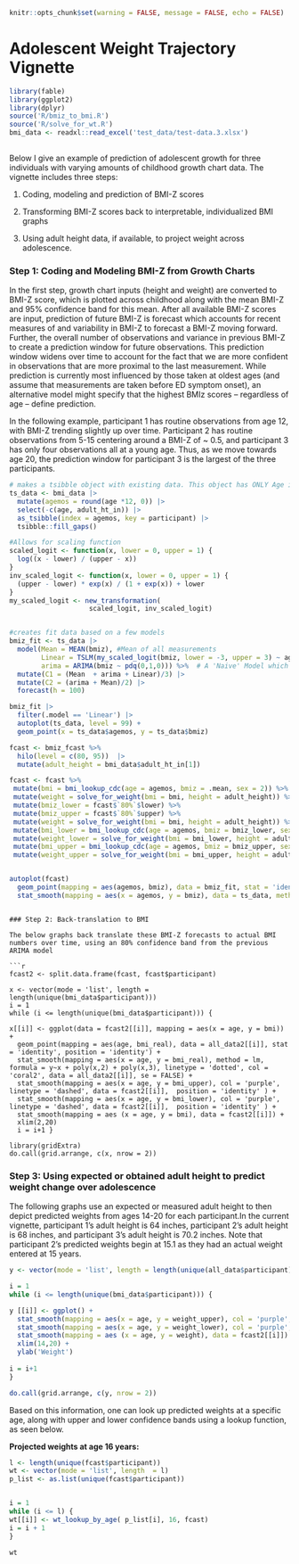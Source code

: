
```r
knitr::opts_chunk$set(warning = FALSE, message = FALSE, echo = FALSE)
```

# Adolescent Weight Trajectory Vignette

```r
library(fable)
library(ggplot2)
library(dplyr)
source('R/bmiz_to_bmi.R')
source('R/solve_for_wt.R')
bmi_data <- readxl::read_excel('test_data/test-data.3.xlsx') 
  
```

Below I give an example of prediction of adolescent growth for three individuals with varying amounts of childhood growth chart data. The vignette includes three steps:

1) Coding, modeling and prediction of BMI-Z scores 

2) Transforming BMI-Z scores back to interpretable, individualized BMI graphs

3) Using adult height data, if available, to project weight across adolescence. 

### Step 1: Coding and Modeling BMI-Z from Growth Charts

In the first step, growth chart inputs (height and weight) are converted to BMI-Z score, which is plotted across childhood along with the mean BMI-Z and 95% confidence band for this mean. After all available BMI-Z scores are input, prediction of future BMI-Z is forecast  which accounts for recent measures of and variability in BMI-Z to forecast a BMI-Z moving forward. Further, the overall number of observations and variance in previous BMI-Z to create a prediction window for future observations. This prediction window widens over time to account for the fact that we are more confident in observations that are more proximal to the last measurement. While prediction is currently most influenced by those taken at oldest ages (and assume that measurements are taken before ED symptom onset), an alternative model might specify that the highest BMIz scores -- regardless of age -- define prediction.

In the following example, participant 1 has routine observations from age 12, with BMI-Z trending slightly up over time. Participant 2 has routine observations from 5-15 centering around a BMI-Z of ~ 0.5, and participant 3 has only four observations all at a young age. Thus, as we move towards age 20, the prediction window for participant 3 is the largest of the three participants. 

```r

# makes a tsibble object with existing data. This object has ONLY Age in months, BMIz scores (at months assessed) and participant number
ts_data <- bmi_data |> 
  mutate(agemos = round(age *12, 0)) |> 
  select(-c(age, adult_ht_in)) |> 
  as_tsibble(index = agemos, key = participant) |> 
  tsibble::fill_gaps() 

#Allows for scaling function
scaled_logit <- function(x, lower = 0, upper = 1) {
  log((x - lower) / (upper - x))
}
inv_scaled_logit <- function(x, lower = 0, upper = 1) {
  (upper - lower) * exp(x) / (1 + exp(x)) + lower
}
my_scaled_logit <- new_transformation(
                    scaled_logit, inv_scaled_logit)


#creates fit data based on a few models
bmiz_fit <- ts_data |> 
  model(Mean = MEAN(bmiz), #Mean of all measurements
        Linear = TSLM(my_scaled_logit(bmiz, lower = -3, upper = 3) ~ agemos), # A linear model which uses a scaled logit model with iupper and lower bounds
        arima = ARIMA(bmiz ~ pdq(0,1,0))) %>%  # A 'Naive' Model which uses the last observation and includes a random walk from the last obs
  mutate(C1 = (Mean  + arima + Linear)/3) |> 
  mutate(C2 = (arima + Mean)/2) |> 
  forecast(h = 100)  

bmiz_fit |> 
  filter(.model == 'Linear') |> 
  autoplot(ts_data, level = 99) +
  geom_point(x = ts_data$agemos, y = ts_data$bmiz)

```



```r
fcast <- bmiz_fcast %>% 
  hilo(level = c(80, 95))  |> 
  mutate(adult_height = bmi_data$adult_ht_in[1])

fcast <- fcast %>% 
 mutate(bmi = bmi_lookup_cdc(age = agemos, bmiz = .mean, sex = 2)) %>% 
 mutate(weight = solve_for_weight(bmi = bmi, height = adult_height)) %>% 
 mutate(bmiz_lower = fcast$`80%`$lower) %>% 
 mutate(bmiz_upper = fcast$`80%`$upper) %>% 
 mutate(weight = solve_for_weight(bmi = bmi, height = adult_height)) %>% 
 mutate(bmi_lower = bmi_lookup_cdc(age = agemos, bmiz = bmiz_lower, sex = 2)) %>% 
 mutate(weight_lower = solve_for_weight(bmi = bmi_lower, height = adult_height)) %>% 
 mutate(bmi_upper = bmi_lookup_cdc(age = agemos, bmiz = bmiz_upper, sex = 2)) %>% 
 mutate(weight_upper = solve_for_weight(bmi = bmi_upper, height = adult_height)) 


autoplot(fcast)  
  geom_point(mapping = aes(agemos, bmiz), data = bmiz_fit, stat = 'identity', position = 'identity') 
  stat_smooth(mapping = aes(x = agemos, y = bmiz), data = ts_data, method = lm, formula = y~1)

```
```

### Step 2: Back-translation to BMI

The below graphs back translate these BMI-Z forecasts to actual BMI numbers over time, using an 80% confidence band from the previous ARIMA model

```r
fcast2 <- split.data.frame(fcast, fcast$participant)

x <- vector(mode = 'list', length = length(unique(bmi_data$participant)))
i = 1
while (i <= length(unique(bmi_data$participant))) {

x[[i]] <- ggplot(data = fcast2[[i]], mapping = aes(x = age, y = bmi))  +
  geom_point(mapping = aes(age, bmi_real), data = all_data2[[i]], stat = 'identity', position = 'identity') +
  stat_smooth(mapping = aes(x = age, y = bmi_real), method = lm, formula = y~x + poly(x,2) + poly(x,3), linetype = 'dotted', col = 'coral2', data = all_data2[[i]], se = FALSE) + 
  stat_smooth(mapping = aes(x = age, y = bmi_upper), col = 'purple', linetype = 'dashed', data = fcast2[[i]],  position = 'identity' ) +
  stat_smooth(mapping = aes(x = age, y = bmi_lower), col = 'purple', linetype = 'dashed', data = fcast2[[i]],  position = 'identity' ) + 
  stat_smooth(mapping = aes (x = age, y = bmi), data = fcast2[[i]]) +
  xlim(2,20)
  i = i+1 }

library(gridExtra)
do.call(grid.arrange, c(x, nrow = 2))
```

### Step 3: Using expected or obtained adult height to predict weight change over adolescence

The following graphs use an expected or measured adult height to then depict predicted weights from ages 14-20 for each participant.In the current vignette, participant 1's adult height is 64 inches, participant 2's adult height is 68 inches, and participant 3's adult height is 70.2 inches. Note that participant 2's predicted weights begin at 15.1 as they had an actual weight entered at 15 years.

```r
y <- vector(mode = 'list', length = length(unique(all_data$participant)))

i = 1
while (i <= length(unique(bmi_data$participant))) {

y [[i]] <- ggplot() +
  stat_smooth(mapping = aes(x = age, y = weight_upper), col = 'purple', linetype = 'dashed', data = fcast2[[i]], stat = 'identity', position = 'identity' ) +
  stat_smooth(mapping = aes(x = age, y = weight_lower), col = 'purple', linetype = 'dashed', data = fcast2[[i]], stat = 'identity', position = 'identity' ) + 
  stat_smooth(mapping = aes (x = age, y = weight), data = fcast2[[i]]) +
  xlim(14,20) + 
  ylab('Weight') 
  
i = i+1 
}

do.call(grid.arrange, c(y, nrow = 2))

```

Based on this information, one can look up predicted weights at a specific age, along with upper and lower confidence bands using a lookup function, as seen below.

**Projected weights at age 16 years:**

```r
l <- length(unique(fcast$participant))
wt <- vector(mode = 'list', length  = l)
p_list <- as.list(unique(fcast$participant))


i = 1
while (i <= l) {
wt[[i]] <- wt_lookup_by_age( p_list[i], 16, fcast)
i = i + 1
}

wt



```




